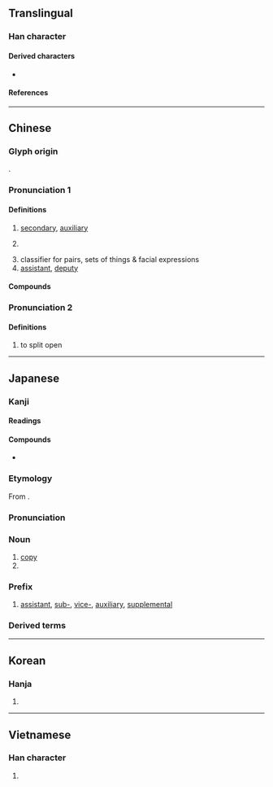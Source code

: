 {{character info/new}}
==Translingual==
{{stroke order|strokes=11}}
{{stroke order|type=jbw|strokes=11}}

===Han character===
{{Han char|rn=18|rad=刀|as=09|sn=11|four=12600|canj=MWLN|ids=⿰畐刂}}

====Derived characters====
* {{l|mul|[[㨽]], [[𫋖]], [[𨄩]], [[𠠦]], [[𦸕]]}}

====References====
{{Han ref|kx=0142.230|dkj=02097|dj=0322.080|hdz=10347.160|uh=526F}}

----

==Chinese==
{{zh-forms|alt=付-second round simplified}}

===Glyph origin===
{{Han etym}}
{{Han compound|畐|刀|alt2=刂|c1=p|c2=s|t2=knife|ls=psc}}.

===Pronunciation 1===
{{zh-pron
|m=fù
|m-s=
|c=fu3
|c-t=
|g=
|h=pfs=fu
|j=
|mb=
|md=
|mn=hù
|mn-t=hu3
|w=
|x=
|ma=y
|mc=1
|oc=2,3
|cat=a,n,cls
}}

====Definitions====
{{zh-hanzi}}

# [[secondary]], [[auxiliary]]
# {{lb|zh|grammar}} {{zh-abbrev|副詞|[[adverb]]}}
# classifier for pairs, sets of things & facial expressions
# [[assistant]], [[deputy]]

====Compounds====
{{zh-der|副本|副詞|副作用|副總統|副標題|副產品|副手|副主席|副總理|副經理|副教授|副署|副官|副末|大副|副刊|名副其實|副鼻腔炎|副翼|名高難副|副靖|副貳|坼副|副角|副程式|家庭副業|一副|名實俱副|副睪丸|副將|名實相副|副榜|副職|副能|副笄|副淨|三副|對副|副虹|二副|副理|副總裁|副曲|副食物|副語言|副東|副會長|名實不副|名不副實|全副|副車|副議長|副文化|副貢|力不副心|副食|副題|副領事|副啟|副性徵|副室|副冊|副控室|副業|副線|盛名難副|成副兒|副歌|副省級}}

===Pronunciation 2===
{{zh-pron
|m=bì
|mc=2+3
|oc=1,1+2
|cat=v
}}

====Definitions====
{{zh-hanzi}}

# to split open

{{zh-cat|Elementary}}

----

==Japanese==

===Kanji===
{{ja-kanji|grade=4|rs=刀09}}

====Readings====
{{ja-readings
|goon=ふく, ふ
|kanon=ふく, ふう
|kun=そ-う, そえ
}}

====Compounds====
* {{ja-r|介副|かいぞえ}}

===Etymology===
{{ja-kanjitab|ふく|yomi=on}}

From {{der|ja|ltc|sort=ふく|-}} {{ltc-l|副|id=1}}.

===Pronunciation===
{{ja-pron|ふく|yomi=on}}

===Noun===
{{ja-noun|ふく}}

# [[copy]]
# {{short for|ja|副詞|tr=fukushi|gloss=adverb}}

===Prefix===
{{ja-pos|prefix|ふく}}

# [[assistant]], [[sub-]], [[vice-]], [[auxiliary]], [[supplemental]]

===Derived terms===
{{col3-u|ja
|{{ja-r|副王|ふくおう}}
|{{ja-r|副官|ふくかん}}, {{ja-r|副官|ふっかん}}
|{{ja-r|副業|ふくぎょう}}
|{{ja-r|副署|ふくしょ}}
|{{ja-r|副将|ふくしょう}}
|{{ja-r|副賞|ふくしょう}}
|{{ja-r|副食|ふくしょく}}
|{{ja-r|副審|ふくしん}}
|{{ja-r|副腎|ふくじん}}
|{{ja-r|副層|ふくそう}}
|{{ja-r|副題|ふくだい}}
|{{ja-r|副本|ふくほん}}
|{{ja-r|関副|かんふく}}
|{{ja-r|正副|せいふく}}
|{{ja-r|大%副|たい%ふ}}
|{{ja-r|副%詞|ふく%し}}
|{{ja-r|副%意%識|ふく%い%しき}}
|{{ja-r|副音声|ふくおんせい}}
|{{ja-r|副会長|ふくかいちょう}}
|{{ja-r|副監督|ふくかんとく}}
|{{ja-r|副%作%用|ふく%さ%よう}}
|{{ja-r|副産物|ふくさんぶつ}}
|{{ja-r|副%詞%節|ふく%し%せつ}}
|{{ja-r|副%次%的|ふく%じ%てき}}
|{{ja-r|副社長|ふくしゃちょう}}
|{{ja-r|副首相|ふくしゅしょう}}
|{{ja-r|副収入|ふくしゅうにゅう}}
|{{ja-r|副助%詞|ふくじょ%し}}
|{{ja-r|副食物|ふくしょくぶつ}}
|{{ja-r|副神経|ふくしんけい}}
|{{ja-r|副振動|ふくしんどう}}
|{{ja-r|副葬品|ふくそうひん}}
|{{ja-r|副%知事|ふく%ちじ}}
|{{ja-r|副%鼻%腔|ふく%び%こう}}, {{ja-r|副%鼻%腔|ふく%び%くう}}
|{{ja-r|副甲状腺|ふくこうじょうせん}}
|{{ja-r|副操縦%士|ふくそうじゅう%し}}
|{{ja-r|副大統%領|ふくだいとう%りょう}}
}}

----

==Korean==

===Hanja===
{{ko-hanja|hangeul=[[부]], [[복]]|rv=bu, bok|mr=pu, pok}}

# {{rfdef|ko|sort=刀09}}

----

==Vietnamese==

===Han character===
{{vi-readings|reading=[[phó]], [[pho]]|rs=刀09}}

# {{rfdef|vi|sort=刀09}}